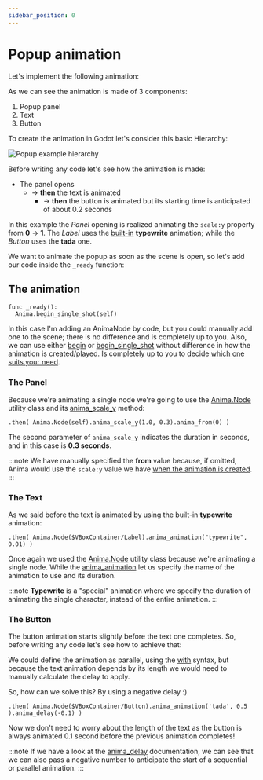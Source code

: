 ```yaml
---
sidebar_position: 0
---
```


# Popup animation

Let's implement the following animation:

<ReactPlayer controls url="/docs/videos/popup.webm" />

As we can see the animation is made of 3 components:

1. Popup panel
2. Text
3. Button

To create the animation in Godot let's consider this basic Hierarchy:

![Popup example hierarchy](/img/tutorial/nodes/popup.png)

Before writing any code let's see how the animation is made:

- The panel opens
  - → **then** the text is animated
    - → **then** the button is animated but its starting time is anticipated of about 0.2 seconds

In this example the _Panel_ opening is realized animating the `scale:y` property from **0** → **1**. The _Label_ uses the [built-in](/ciao) **typewrite** animation; while the _Button_ uses the **tada** one.

We want to animate the popup as soon as the scene is open, so let's add our code inside the `_ready` function:

## The animation

```gdscript
func _ready():
  Anima.begin_single_shot(self)
```

In this case I'm adding an AnimaNode by code, but you could manually add one to the scene; there is no difference and is completely up to you.
Also, we can use either [begin](/docs/docs/anima/#begin) or [begin_single_shot](/docs/docs/anima/#begin_single_shot) without difference in how the animation is created/played. Is completely up to you to decide [which one suits your need](/docs/tutorials/basics/begin-vs-begin_single_shot).

### The Panel

Because we're animating a single node we're going to use the [Anima.Node](/docs/docs/anima/anima-node) utility class and its [anima_scale_y](/docs/docs/anima-declaration/#anima_scale_y) method:

```gdscript
.then( Anima.Node(self).anima_scale_y(1.0, 0.3).anima_from(0) )
```

The second parameter of `anima_scale_y` indicates the duration in seconds, and in this case is **0.3 seconds**.

:::note
We have manually specified the **from** value because, if omitted, Anima would use the `scale:y` value we have [when the animation is created](/docs/tutorials/basics/fundamentals).
:::

### The Text

As we said before the text is animated by using the built-in **typewrite** animation:

```gdscript
.then( Anima.Node($VBoxContainer/Label).anima_animation("typewrite", 0.01) )
```

Once again we used the [Anima.Node](/docs/docs/anima/anima-node) utility class because we're animating a single node. While the [anima_animation](/docs/docs/anima-declaration/#anima_animation) let us specify the name of the animation to use and its duration.

:::note
**Typewrite** is a "special" animation where we specify the duration of animating the single character, instead of the entire animation.
:::

### The Button

The button animation starts slightly before the text one completes. So, before writing any code let's see how to achieve that:

We could define the animation as parallel, using the [with](/docs/docs/anima-node/#with-parallel-animations) syntax, but because the text animation depends by its length we would need to manually calculate the delay to apply.

So, how can we solve this? By using a negative delay :)

```gdscript
.then( Anima.Node($VBoxContainer/Button).anima_animation('tada', 0.5 ).anima_delay(-0.1) )
```

Now we don't need to worry about the length of the text as the button is always animated 0.1 second before the previous animation completes!

:::note
If we have a look at the [anima_delay](/docs/docs/anima-declaration/#anima_delay) documentation, we can see that we can also pass a negative number to anticipate the start of a sequential or parallel animation.
:::